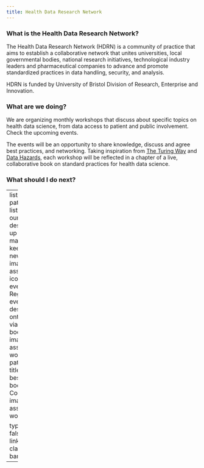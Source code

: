 ```yaml
---
title: Health Data Research Network
---
```



### What is the Health Data Research Network?
The Health Data Research Network (HDRN) is a community of practice that aims to establish a collaborative network that unites universities, local governmental bodies, national research initiatives, technological industry leaders and pharmaceutical companies to advance and promote standardized practices in data handling, security, and analysis.

HDRN is funded by University of Bristol Division of Research, Enterprise and Innovation.


### What are we doing?
We are organizing monthly workshops that discuss about specific topics on health data science, from data access to patient and public involvement. Check the upcoming events.

The events will be an opportunity to share knowledge, discuss and agree best practices, and networking. Taking inspiration from [The Turing Way](https://book.the-turing-way.org/index.html) and [Data Hazards](https://datahazards.com/), each workshop will be reflected in a chapter of a live, collaborative book on standard practices for health data science.

### What should I do next?

---
listing:
  contents:
    - path: mailing-list.qmd
      title: Join our mailing list
      description: Sign up to our alerts mailing list to keep informed of new events.
      image: assets/subscribe-icon.png
    - path: events.qmd
      title: Register to our events
      description: Book onto workshops via our online booking forms.
      image: assets/photo-workshop.jpg
    - path: book.qmd
      title: Check the best practices book
      description: Coming soon.
      image: assets/courses-wordcloud.png

  type: grid
  sort: false
  id: page-links
body-classes: hide-bar-after-lead
---

